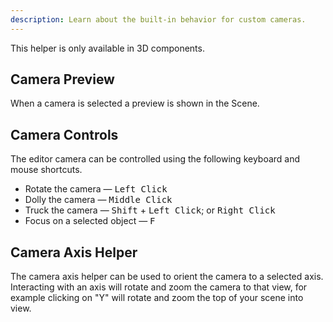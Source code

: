 ```yaml
---
description: Learn about the built-in behavior for custom cameras.
---
```


This helper is only available in 3D components.

## Camera Preview

When a camera is selected a preview is shown in the Scene.

## Camera Controls

The editor camera can be controlled using the following keyboard and mouse shortcuts.

- Rotate the camera — <Kbd>Left Click</Kbd>
- Dolly the camera — <Kbd>Middle Click</Kbd>
- Truck the camera — <Kbd>Shift</Kbd> + <Kbd>Left Click</Kbd>; or <Kbd>Right Click</Kbd>
- Focus on a selected object — <Kbd>F</Kbd>

## Camera Axis Helper

The camera axis helper can be used to orient the camera to a selected axis. Interacting with an axis will rotate and zoom the camera to that view, for example clicking on "Y" will rotate and zoom the top of your scene into view.
